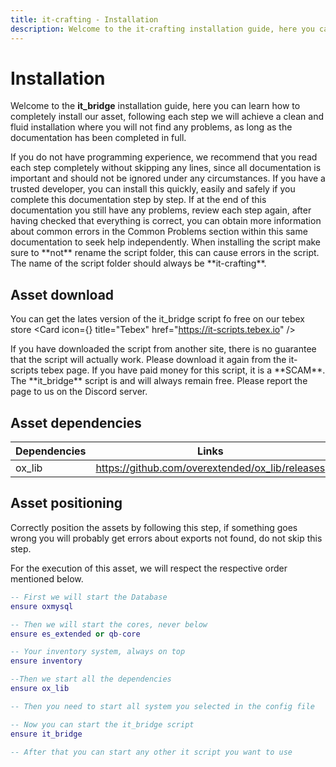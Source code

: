 ```yaml
---
title: it-crafting - Installation
description: Welcome to the it-crafting installation guide, here you can learn how to completely install our asset, following each step we will achieve a clean and fluid installation where you will not find any problems, as long as the documentation has been completed in full.
---
```



# Installation
Welcome to the **it_bridge** installation guide, here you can learn how to completely install our asset, 
following each step we will achieve a clean and fluid installation where you will not find any problems, 
as long as the documentation has been completed in full.

<Callout type="error">
  If you do not have programming experience, we recommend that you read each step completely without skipping any lines, since all documentation is important and should not be ignored under any circumstances. 
  If you have a trusted developer, you can install this quickly, easily and safely if you complete this documentation step by step.
</Callout>

<Callout type="info">
  If at the end of this documentation you still have any problems, review each step again, after having checked that everything is correct, 
  you can obtain more information about common errors in the Common Problems section within this same documentation to seek help independently.
</Callout>

<Callout type="warning">
    When installing the script make sure to **not** rename the script folder, this can cause errors in the script. The name of the script folder should always be **it-crafting**.
</Callout>

## Asset download
You can get the lates version of the it_bridge script fo free on our tebex store
<Cards>
  <Card icon={<IconShoppingBag />} title="Tebex" href="https://it-scripts.tebex.io" />
</Cards>

<Callout type="warning">
  If you have downloaded the script from another site, there is no guarantee that the script will actually work. Please download it again from the it-scripts tebex page.
</Callout>

<Callout type="error">
  If you have paid money for this script, it is a **SCAM**. The **it_bridge** script is and will always remain free. Please report the page to us on the Discord server.
</Callout>

## Asset dependencies
| Dependencies | Links |
| --- | --- |
| ox_lib | https://github.com/overextended/ox_lib/releases |

## Asset positioning
<Callout type="error">
  Correctly position the assets by following this step, if something goes wrong you will probably get errors about exports not found, do not skip this step.
</Callout>

For the execution of this asset, we will respect the respective order mentioned below.

```lua
-- First we will start the Database
ensure oxmysql

-- Then we will start the cores, never below
ensure es_extended or qb-core

-- Your inventory system, always on top
ensure inventory

--Then we start all the dependencies
ensure ox_lib

-- Then you need to start all system you selected in the config file

-- Now you can start the it_bridge script
ensure it_bridge

-- After that you can start any other it script you want to use
```